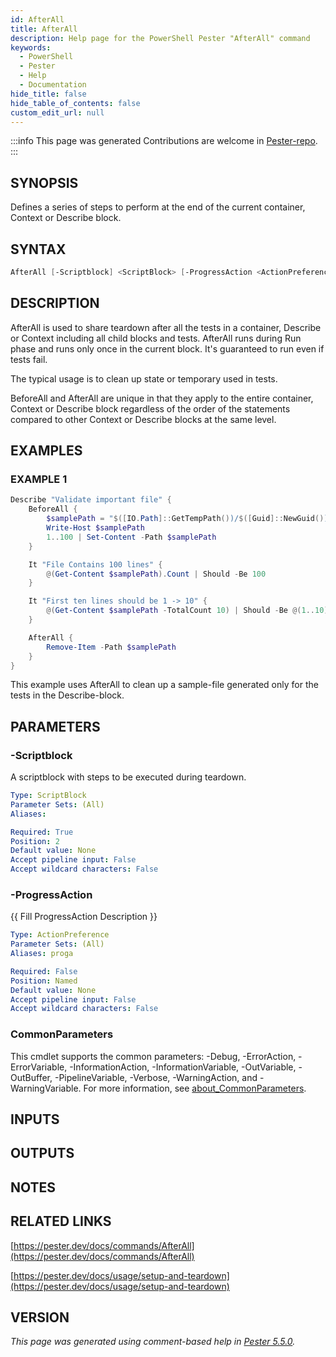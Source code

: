 ```yaml
---
id: AfterAll
title: AfterAll
description: Help page for the PowerShell Pester "AfterAll" command
keywords:
  - PowerShell
  - Pester
  - Help
  - Documentation
hide_title: false
hide_table_of_contents: false
custom_edit_url: null
---
```


:::info This page was generated
Contributions are welcome in [Pester-repo](https://github.com/pester/pester).
:::

## SYNOPSIS

Defines a series of steps to perform at the end of the current container,
Context or Describe block.

## SYNTAX

```powershell
AfterAll [-Scriptblock] <ScriptBlock> [-ProgressAction <ActionPreference>] [<CommonParameters>]
```

## DESCRIPTION

AfterAll is used to share teardown after all the tests in a container, Describe
or Context including all child blocks and tests.
AfterAll runs during Run phase
and runs only once in the current block.
It's guaranteed to run even if tests
fail.

The typical usage is to clean up state or temporary used in tests.

BeforeAll and AfterAll are unique in that they apply to the entire container,
Context or Describe block regardless of the order of the statements compared to
other Context or Describe blocks at the same level.

## EXAMPLES

### EXAMPLE 1

```powershell
Describe "Validate important file" {
    BeforeAll {
        $samplePath = "$([IO.Path]::GetTempPath())/$([Guid]::NewGuid()).txt"
        Write-Host $samplePath
        1..100 | Set-Content -Path $samplePath
    }

    It "File Contains 100 lines" {
        @(Get-Content $samplePath).Count | Should -Be 100
    }

    It "First ten lines should be 1 -> 10" {
        @(Get-Content $samplePath -TotalCount 10) | Should -Be @(1..10)
    }

    AfterAll {
        Remove-Item -Path $samplePath
    }
}
```

This example uses AfterAll to clean up a sample-file generated only for
the tests in the Describe-block.

## PARAMETERS

### -Scriptblock

A scriptblock with steps to be executed during teardown.

```yaml
Type: ScriptBlock
Parameter Sets: (All)
Aliases:

Required: True
Position: 2
Default value: None
Accept pipeline input: False
Accept wildcard characters: False
```

### -ProgressAction

\{\{ Fill ProgressAction Description \}\}

```yaml
Type: ActionPreference
Parameter Sets: (All)
Aliases: proga

Required: False
Position: Named
Default value: None
Accept pipeline input: False
Accept wildcard characters: False
```

### CommonParameters

This cmdlet supports the common parameters: -Debug, -ErrorAction, -ErrorVariable, -InformationAction, -InformationVariable, -OutVariable, -OutBuffer, -PipelineVariable, -Verbose, -WarningAction, and -WarningVariable. For more information, see [about_CommonParameters](http://go.microsoft.com/fwlink/?LinkID=113216).

## INPUTS

## OUTPUTS

## NOTES

## RELATED LINKS

[https://pester.dev/docs/commands/AfterAll](https://pester.dev/docs/commands/AfterAll)

[https://pester.dev/docs/usage/setup-and-teardown](https://pester.dev/docs/usage/setup-and-teardown)

## VERSION

*This page was generated using comment-based help in [Pester 5.5.0](https://github.com/pester/pester).*
